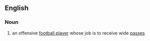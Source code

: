 ==English==
===Noun===
#{{fb}} an offensive [[football player]] whose job is to receive wide [[pass]]es